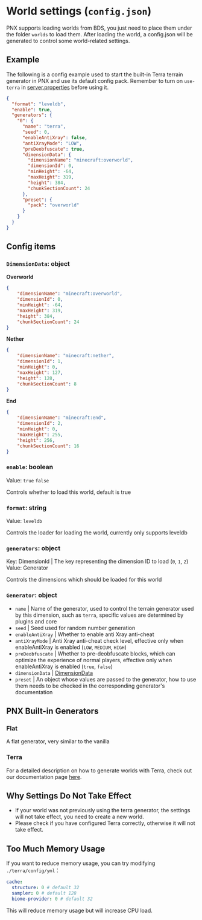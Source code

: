 # World settings (`config.json`)

PNX supports loading worlds from BDS, you just need to place them under the folder `worlds` to load them. After loading the world, a config.json will be generated to control some world-related settings.

## Example
The following is a config example used to start the built-in Terra terrain generator in PNX and use its default config pack.
Remember to turn on `use-terra` in <a href="/configuration/files/server-properties">server.properties</a> before using it.
```json showLineNumbers filename="config.json"
{
  "format": "leveldb",
  "enable": true,
  "generators": {
    "0": {
      "name": "terra",
      "seed": 0,
      "enableAntiXray": false,
      "antiXrayMode": "LOW",
      "preDeobfuscate": true,
      "dimensionData": {
        "dimensionName": "minecraft:overworld",
        "dimensionId": 0,
        "minHeight": -64,
        "maxHeight": 319,
        "height": 384,
        "chunkSectionCount": 24
      },
      "preset": {
        "pack": "overworld"
      }
    }
  }
}
```

## Config items

### `DimensionData`: <a>object</a>
**Overworld**
```json showLineNumbers filename="config.json"
{
    "dimensionName": "minecraft:overworld",
    "dimensionId": 0,
    "minHeight": -64,
    "maxHeight": 319,
    "height": 384,
    "chunkSectionCount": 24
}
```
**Nether**
```json showLineNumbers filename="config.json"
{
    "dimensionName": "minecraft:nether",
    "dimensionId": 1,
    "minHeight": 0,
    "maxHeight": 127,
    "height": 128,
    "chunkSectionCount": 8
}
```
**End**
```json showLineNumbers filename="config.json"
{
    "dimensionName": "minecraft:end",
    "dimensionId": 2,
    "minHeight": 0,
    "maxHeight": 255,
    "height": 256,
    "chunkSectionCount": 16
}
```

### `enable`: <a>boolean</a>
Value: `true` `false`

Controls whether to load this world, default is true

### `format`: <a>string</a>
Value: `leveldb`

Controls the loader for loading the world, currently only supports leveldb

### `generators`: <a>object</a>
Key: <a>DimensionId</a> | The key representing the dimension ID to load (`0`, `1`, `2`)<br/>
Value: <a>Generator</a>

Controls the dimensions which should be loaded for this world

### `Generator`: <a>object</a>
- `name` | Name of the generator, used to control the terrain generator used by this dimension, such as `terra`, specific values are determined by plugins and core
- `seed` | Seed used for random number generation
- `enableAntiXray` | Whether to enable anti Xray anti-cheat
- `antiXrayMode` | Anti Xray anti-cheat check level, effective only when enableAntiXray is enabled (`LOW`, `MEDIUM`, `HIGH`)
- `preDeobfuscate` | Whether to pre-deobfuscate blocks, which can optimize the experience of normal players, effective only when enableAntiXray is enabled (`true`, `false`)
- `dimensionData` | <a href="#dimensiondate-object">DimensionData</a>
- `preset` | An object whose values are passed to the generator, how to use them needs to be checked in the corresponding generator's documentation

## PNX Built-in Generators

### Flat
A flat generator, very similar to the vanilla

### Terra
For a detailed description on how to generate worlds with Terra, check out our documentation page <a href="/extensions/terra">here</a>.

## Why Settings Do Not Take Effect
- If your world was not previously using the terra generator, the settings will not take effect, you need to create a new world.
- Please check if you have configured Terra correctly, otherwise it will not take effect.

## Too Much Memory Usage
If you want to reduce memory usage, you can try modifying `./terra/config/yml`：
```yaml showLineNumbers filename="config.yml"
cache:
  structure: 0 # default 32
  sampler: 0 # default 128
  biome-provider: 0 # default 32
```
This will reduce memory usage but will increase CPU load.